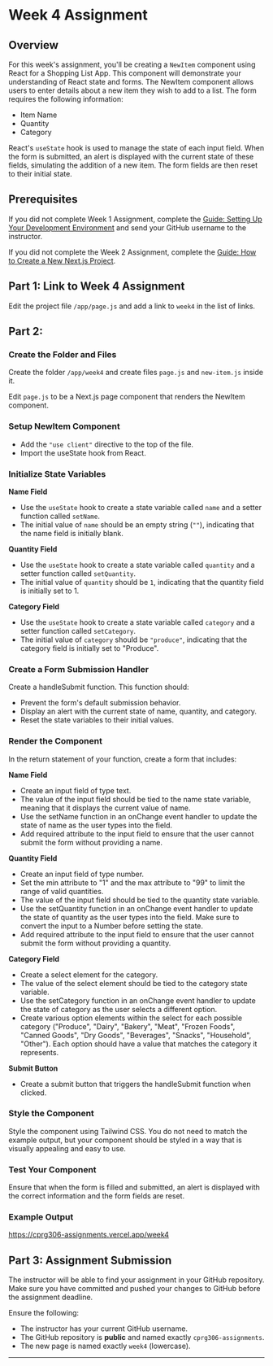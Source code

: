 # Week 4 Assignment

## Overview

For this week's assignment, you'll be creating a `NewItem` component using React for a Shopping List App. This component will demonstrate your understanding of React state and forms. The NewItem component allows users to enter details about a new item they wish to add to a list. The form requires the following information:

- Item Name
- Quantity
- Category

React's `useState` hook is used to manage the state of each input field. When the form is submitted, an alert is displayed with the current state of these fields, simulating the addition of a new item. The form fields are then reset to their initial state.

## Prerequisites

If you did not complete Week 1 Assignment, complete the [Guide: Setting Up Your Development Environment](/guides-and-references/development-environment-setup) and send your GitHub username to the instructor.

If you did not complete the Week 2 Assignment, complete the [Guide: How to Create a New Next.js Project](/guides-and-references/creating-new-nextjs-project).

## Part 1: Link to Week 4 Assignment

Edit the project file `/app/page.js` and add a link to `week4` in the list of links.

## Part 2:


<Steps>

### Create the Folder and Files

Create the folder `/app/week4` and create files `page.js` and `new-item.js` inside it.

Edit `page.js` to be a Next.js page component that renders the NewItem component.

### Setup NewItem Component

- Add the `"use client"` directive to the top of the file.
- Import the useState hook from React.

### Initialize State Variables

**Name Field**

- Use the `useState` hook to create a state variable called `name` and a setter function called `setName`.
- The initial value of `name` should be an empty string (`""`), indicating that the name field is initially blank.

**Quantity Field**

- Use the `useState` hook to create a state variable called `quantity` and a setter function called `setQuantity`.
- The initial value of `quantity` should be `1`, indicating that the quantity field is initially set to 1.

**Category Field**

- Use the `useState` hook to create a state variable called `category` and a setter function called `setCategory`.
- The initial value of `category` should be `"produce"`, indicating that the category field is initially set to "Produce".

### Create a Form Submission Handler

Create a handleSubmit function. This function should:

- Prevent the form's default submission behavior.
- Display an alert with the current state of name, quantity, and category.
- Reset the state variables to their initial values.

### Render the Component

In the return statement of your function, create a form that includes:

**Name Field**

- Create an input field of type text.
- The value of the input field should be tied to the name state variable, meaning that it displays the current value of name.
- Use the setName function in an onChange event handler to update the state of name as the user types into the field.
- Add required attribute to the input field to ensure that the user cannot submit the form without providing a name.

**Quantity Field**

- Create an input field of type number.
- Set the min attribute to "1" and the max attribute to "99" to limit the range of valid quantities.
- The value of the input field should be tied to the quantity state variable.
- Use the setQuantity function in an onChange event handler to update the state of quantity as the user types into the field. Make sure to convert the input to a Number before setting the state.
- Add required attribute to the input field to ensure that the user cannot submit the form without providing a quantity.

**Category Field**

- Create a select element for the category.
- The value of the select element should be tied to the category state variable.
- Use the setCategory function in an onChange event handler to update the state of category as the user selects a different option.
- Create various option elements within the select for each possible category ("Produce", "Dairy", "Bakery", "Meat", "Frozen Foods", "Canned Goods", "Dry Goods", "Beverages", "Snacks", "Household", "Other"). Each option should have a value that matches the category it represents.

**Submit Button**

- Create a submit button that triggers the handleSubmit function when clicked.

### Style the Component

Style the component using Tailwind CSS. You do not need to match the example output, but your component should be styled in a way that is visually appealing and easy to use.

### Test Your Component

Ensure that when the form is filled and submitted, an alert is displayed with the correct information and the form fields are reset.

</Steps>

### Example Output

https://cprg306-assignments.vercel.app/week4

## Part 3: Assignment Submission

The instructor will be able to find your assignment in your GitHub repository. Make sure you have committed and pushed your changes to GitHub before the assignment deadline.

Ensure the following:

- The instructor has your current GitHub username.
- The GitHub repository is **public** and named exactly `cprg306-assignments`.
- The new page is named exactly `week4` (lowercase).

---


<AssignmentChecker week="4" />
